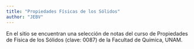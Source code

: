 ```yaml
---
title: "Propiedades Físicas de los Sólidos"
author: "JEBV"
---
```


En el sitio se encuentran una selección de notas del curso de Propiedades de Física de los Sólidos (clave: 0087) de la Facultad de Química, UNAM.